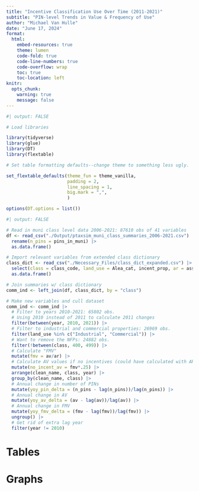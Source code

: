 ```yaml
---
title: "Incentive Classification Use Over Time (2011-2021)"
subtitle: "PIN-level Trends in Value & Frequency of Use"
author: "Michael Van Hulle"
date: "June 17, 2024"
format: 
  html:
    embed-resources: true
    theme: lumen
    code-fold: true
    code-line-numbers: true
    code-overflow: wrap
    toc: true
    toc-location: left
knitr: 
  opts_chunk:
    warning: true
    message: false
---
```


```r
#| output: FALSE

# Load libraries

library(tidyverse)
library(glue)
library(DT)
library(flextable)

# Set table formatting defaults--change theme to something less ugly.

set_flextable_defaults(theme_fun = theme_vanilla, 
                       padding = 2,
                       line_spacing = 1,
                       big.mark = ",",
                       )

options(DT.options = list())

```


```r
#| output: FALSE

# Read in muni class level data 2006-2021: 87610 obs of 41 variables
df <- read_csv("./Output/ptaxsim_muni_class_summaries_2006-2021.csv") |>
  rename(n_pins = pins_in_muni) |>
  as.data.frame()

# Import relevant variables from extended class dictionary
class_dict <- read_csv("./Necessary_Files/class_dict_expanded.csv") |>
  select(class = class_code, land_use = Alea_cat, incent_prop, ar = assess_ratio) |>
  as.data.frame()

# Join summaries w/ class dictionary
comm_ind <- left_join(df, class_dict, by = "class")

# Make new variables and cull dataset
comm_ind <- comm_ind |>
  # Filter to years 2010-2021: 65802 obs.
  # Using 2010 instead of 2011 to calculate 2011 changes
  filter(between(year, 2010, 2021)) |>
  # Filter to industrial and commercial properties: 26969 obs.
  filter(land_use %in% c("Industrial", "Commercial")) |>
  # Want to remove the NFPs: 24882 obs.
  filter(!between(class, 400, 499)) |>
  # Calculate "FMV"
  mutate(fmv = av/ar) |>
  # Calculate AV values if no incentives (could have calculated with AR)
  mutate(no_incent_av = fmv*.25) |>
  arrange(clean_name, class, year) |>
  group_by(clean_name, class) |>
  # Annual change in number of PINs
  mutate(yoy_pin_delta = (n_pins - lag(n_pins))/lag(n_pins)) |>
  # Annual change in AV
  mutate(yoy_av_delta = (av - lag(av))/lag(av)) |>
  # Annual change in FMV
  mutate(yoy_fmv_delta = (fmv - lag(fmv))/lag(fmv)) |>
  ungroup() |>
  # Get rid of extra lag year
  filter(year != 2010)

```

# Tables




# Graphs